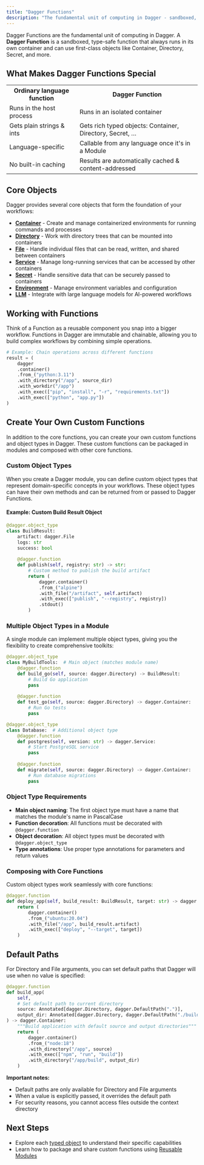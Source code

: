 ```yaml
---
title: "Dagger Functions"
description: "The fundamental unit of computing in Dagger - sandboxed, type-safe functions that run in containers"
---
```


Dagger Functions are the fundamental unit of computing in Dagger. A **Dagger Function** is a sandboxed, type-safe function that always runs in its own container and can use first-class objects like Container, Directory, Secret, and more.

## What Makes Dagger Functions Special

<table>
<tr><th>Ordinary language function</th><th>Dagger Function</th></tr>
<tr><td>Runs in the host process</td><td>Runs in an isolated container</td></tr>
<tr><td>Gets plain strings & ints</td><td>Gets rich typed objects: Container, Directory, Secret, …</td></tr>
<tr><td>Language-specific</td><td>Callable from any language once it's in a Module</td></tr>
<tr><td>No built-in caching</td><td>Results are automatically cached & content-addressed</td></tr>
</table>

## Core Objects

Dagger provides several core objects that form the foundation of your workflows:

- **[Container](/functions/container)** - Create and manage containerized environments for running commands and processes
- **[Directory](/functions/directory)** - Work with directory trees that can be mounted into containers
- **[File](/functions/file)** - Handle individual files that can be read, written, and shared between containers
- **[Service](/functions/service)** - Manage long-running services that can be accessed by other containers
- **[Secret](/functions/secret)** - Handle sensitive data that can be securely passed to containers
- **[Environment](/functions/environment)** - Manage environment variables and configuration
- **[LLM](/functions/llm)** - Integrate with large language models for AI-powered workflows

## Working with Functions

Think of a Function as a reusable component you snap into a bigger workflow. Functions in Dagger are immutable and chainable, allowing you to build complex workflows by combining simple operations.

```python
# Example: Chain operations across different functions
result = (
    dagger
    .container()
    .from_("python:3.11")
    .with_directory("/app", source_dir)
    .with_workdir("/app")
    .with_exec(["pip", "install", "-r", "requirements.txt"])
    .with_exec(["python", "app.py"])
)
```

## Create Your Own Custom Functions

In addition to the core functions, you can create your own custom functions and object types in Dagger. These custom functions can be packaged in modules and composed with other core functions.

### Custom Object Types

When you create a Dagger module, you can define custom object types that represent domain-specific concepts in your workflows. These object types can have their own methods and can be returned from or passed to Dagger Functions.

#### Example: Custom Build Result Object

```python
@dagger.object_type
class BuildResult:
    artifact: dagger.File
    logs: str
    success: bool
    
    @dagger.function
    def publish(self, registry: str) -> str:
        # Custom method to publish the build artifact
        return (
            dagger.container()
            .from_("alpine")
            .with_file("/artifact", self.artifact)
            .with_exec(["publish", "--registry", registry])
            .stdout()
        )
```

### Multiple Object Types in a Module

A single module can implement multiple object types, giving you the flexibility to create comprehensive toolkits:

```python
@dagger.object_type
class MyBuildTools:  # Main object (matches module name)
    @dagger.function
    def build_go(self, source: dagger.Directory) -> BuildResult:
        # Build Go application
        pass
    
    @dagger.function
    def test_go(self, source: dagger.Directory) -> dagger.Container:
        # Run Go tests
        pass

@dagger.object_type  
class Database:  # Additional object type
    @dagger.function
    def postgres(self, version: str) -> dagger.Service:
        # Start PostgreSQL service
        pass
    
    @dagger.function
    def migrate(self, source: dagger.Directory) -> dagger.Container:
        # Run database migrations
        pass
```

### Object Type Requirements

- **Main object naming**: The first object type must have a name that matches the module's name in PascalCase
- **Function decoration**: All functions must be decorated with `@dagger.function`
- **Object decoration**: All object types must be decorated with `@dagger.object_type`
- **Type annotations**: Use proper type annotations for parameters and return values

### Composing with Core Functions

Custom object types work seamlessly with core functions:

```python
@dagger.function
def deploy_app(self, build_result: BuildResult, target: str) -> dagger.Container:
    return (
        dagger.container()
        .from_("ubuntu:20.04")
        .with_file("/app", build_result.artifact)
        .with_exec(["deploy", "--target", target])
    )
```

## Default Paths

For Directory and File arguments, you can set default paths that Dagger will use when no value is specified:

```python
@dagger.function
def build_app(
    self,
    # Set default path to current directory
    source: Annotated[dagger.Directory, dagger.DefaultPath(".")],
    output_dir: Annotated[dagger.Directory, dagger.DefaultPath("./build")]
) -> dagger.Container:
    """Build application with default source and output directories"""
    return (
        dagger.container()
        .from_("node:18")
        .with_directory("/app", source)
        .with_exec(["npm", "run", "build"])
        .with_directory("/app/build", output_dir)
    )
```

**Important notes:**
- Default paths are only available for Directory and File arguments
- When a value is explicitly passed, it overrides the default path
- For security reasons, you cannot access files outside the context directory

## Next Steps

- Explore each [typed object](/functions/typed-objects) to understand their specific capabilities
- Learn how to package and share custom functions using [Reusable Modules](/modules/overview)